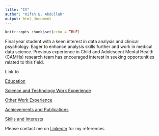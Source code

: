 ```yaml
---
title: "CV"
author: "Rifah B. Abdullah"
output: html_document
---
```


```r
knitr::opts_chunk$set(echo = TRUE)
```

Final year student with a keen interest in data analysis and clinical psychology. Eager to enhance analysis skills further and work in medical data science. Previous experience in Child and Adolescent Mental Health (CAMHs) research team has encouraged interest in seeking opportunities related to this field.

Link to

[Education](Education.html)

[Science and Technology Work Experience](Science-and-Technology-Work-Experience.html)

[Other Work Experience](Other-Work-Experience.html)

[Achievements and Publications](Achievements---Publications.html)

[Skills and Interests](Skills-and-Interests.html)

Please contact me on [LinkedIn](https://www.linkedin.com/in/rifah-abdullah-60b239151/) for my references